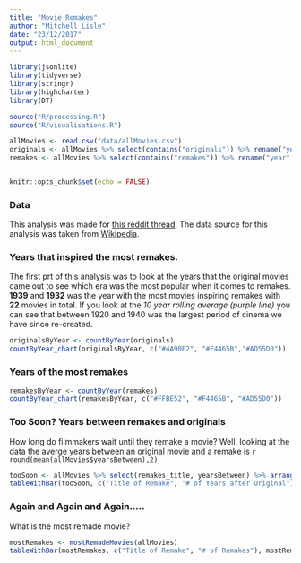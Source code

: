 ```yaml
---
title: "Movie Remakes"
author: "Mitchell Lisle"
date: "23/12/2017"
output: html_document
---
```


```r
library(jsonlite)
library(tidyverse)
library(stringr)
library(highcharter)
library(DT)

source("R/processing.R")
source("R/visualisations.R")

allMovies <- read.csv("data/allMovies.csv")
originals <- allMovies %>% select(contains("originals")) %>% rename("year" = originals_year)
remakes <- allMovies %>% select(contains("remakes")) %>% rename("year" = remakes_year)


knitr::opts_chunk$set(echo = FALSE)
```
### Data
This analysis was made for [this reddit thread](https://www.reddit.com/r/DataVizRequests/comments/7irlb9/request_i_would_like_for_someone_to_visualize/). The data source for this analysis was taken from [Wikipedia](https://en.wikipedia.org/wiki/Lists_of_film_remakes).


### Years that inspired the most remakes.
The first prt of this analysis was to look at the years that the original movies came out to see which era was the most popular when it comes to remakes. **1939** and **1932** was the year with the most movies inspiring remakes with **22** movies in total. If you look at the *10 year rolling average (purple line)* you can see that between 1920 and 1940 was the largest period of cinema we have since re-created.

```r
originalsByYear <- countByYear(originals)
countByYear_chart(originalsByYear, c("#4A90E2", "#F4465B","#AD55D0"))
```


### Years of the most remakes
```r
remakesByYear <- countByYear(remakes)
countByYear_chart(remakesByYear, c("#FFBE52", "#F4465B", "#AD55D0"))

```

### Too Soon? Years between remakes and originals
How long do filmmakers wait until they remake a movie? Well, looking at the data the averge years between an original movie and a remake is `r round(mean(allMovies$yearsBetween),2)`
```r
tooSoon <- allMovies %>% select(remakes_title, yearsBetween) %>% arrange(desc(yearsBetween))
tableWithBar(tooSoon, c("Title of Remake", "# of Years after Original"), tooSoon$yearsBetween, barColour = '#4A90E2')
```

### Again and Again and Again.....
What is the most remade movie?

```r
mostRemakes <- mostRemadeMovies(allMovies)
tableWithBar(mostRemakes, c("Title of Remake", "# of Remakes"), mostRemakes$count, barColour = '#FFBE52')
```


